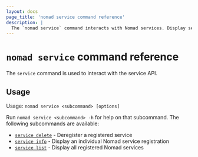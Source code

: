 ```yaml
---
layout: docs
page_title: 'nomad service command reference'
description: |
  The `nomad service` command interacts with Nomad services. Display service  information and delete a registered service.
---
```


# `nomad service` command reference

The `service` command is used to interact with the service API.

## Usage

Usage: `nomad service <subcommand> [options]`

Run `nomad service <subcommand> -h` for help on that subcommand. The following
subcommands are available:

- [`service delete`][servicedelete] - Deregister a registered service
- [`service info`][serviceinfo] - Display an individual Nomad service registration
- [`service list`][servicelist] - Display all registered Nomad services

[servicedelete]: /nomad/commands/service/delete
[serviceinfo]: /nomad/commands/service/info
[servicelist]: /nomad/commands/service/list

